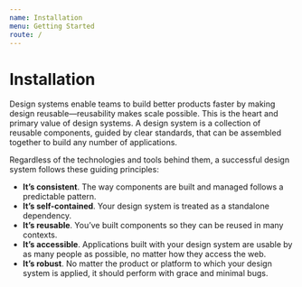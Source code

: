 ```yaml
---
name: Installation
menu: Getting Started
route: /
---
```


# Installation

Design systems enable teams to build better products faster by making design reusable—reusability makes scale possible. This is the heart and primary value of design systems. A design system is a collection of reusable components, guided by clear standards, that can be assembled together to build any number of applications.

Regardless of the technologies and tools behind them, a successful design system follows these guiding principles:

- **It’s consistent**. The way components are built and managed follows a predictable pattern.
- **It’s self-contained**. Your design system is treated as a standalone dependency.
- **It’s reusable**. You’ve built components so they can be reused in many contexts.
- **It’s accessible**. Applications built with your design system are usable by as many people as possible, no matter how they access the web.
- **It’s robust**. No matter the product or platform to which your design system is applied, it should perform with grace and minimal bugs.
